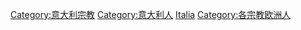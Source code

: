 [[Category:意大利宗教|Category:意大利宗教]]
[[Category:意大利人|Category:意大利人]]
[[Category:依宗教劃分的各國籍信徒|Italia]]
[[Category:各宗教欧洲人|Category:各宗教欧洲人]]